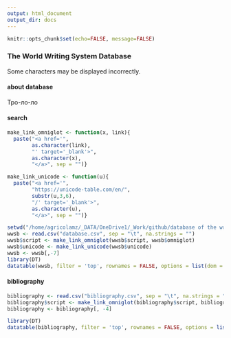 ```yaml
---
output: html_document
output_dir: docs
---
```


```r
knitr::opts_chunk$set(echo=FALSE, message=FALSE)
```

###  The World Writing System Database {.tabset .tabset-fade .tabset-pills}
Some characters may be displayed incorrectly.

#### about database
Тро-ло-ло

#### search
```r
make_link_omniglot <- function(x, link){
  paste("<a href='",
        as.character(link),
        "' target='_blank'>",
        as.character(x),
        "</a>", sep = "")}

make_link_unicode <- function(u){
  paste("<a href='",
        "https://unicode-table.com/en/",
        substr(u,3,6),
        "/' target='_blank'>",
        as.character(u),
        "</a>", sep = "")}

setwd("/home/agricolamz/_DATA/OneDrive1/_Work/github/database of the writing systems")
wwsb <- read.csv("database.csv", sep = "\t", na.strings = "")
wwsb$script <- make_link_omniglot(wwsb$script, wwsb$omniglot)
wwsb$unicode <- make_link_unicode(wwsb$unicode)
wwsb <- wwsb[,-7]
library(DT)
datatable(wwsb, filter = 'top', rownames = FALSE, options = list(dom = 'tip'), escape = FALSE)
```

#### bibliography
```r
bibliography <- read.csv("bibliography.csv", sep = "\t", na.strings = "")
bibliography$script <- make_link_omniglot(bibliography$script, bibliography$omniglot)
bibliography <- bibliography[, -4]

library(DT)
datatable(bibliography, filter = 'top', rownames = FALSE, options = list(autoWidth = FALSE), escape = FALSE)
```
